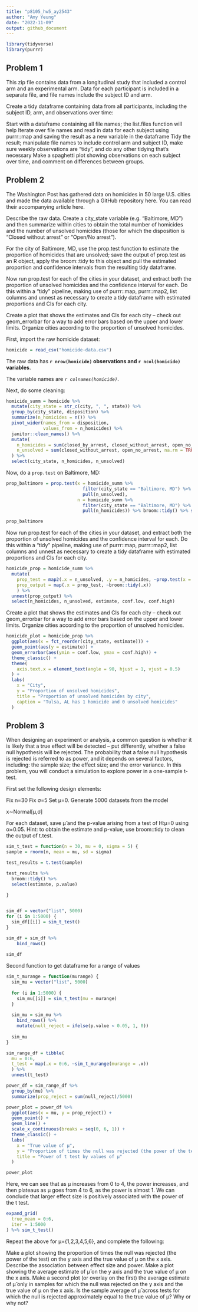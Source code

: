 ```yaml
---
title: "p8105_hw5_ay2543"
author: "Amy Yeung"
date: "2022-11-09"
output: github_document
---
```


```r
library(tidyverse)
library(purrr)
```


## Problem 1

This zip file contains data from a longitudinal study that included a control arm and an experimental arm. Data for each participant is included in a separate file, and file names include the subject ID and arm.

Create a tidy dataframe containing data from all participants, including the subject ID, arm, and observations over time:

Start with a dataframe containing all file names; the list.files function will help
Iterate over file names and read in data for each subject using purrr::map and saving the result as a new variable in the dataframe
Tidy the result; manipulate file names to include control arm and subject ID, make sure weekly observations are “tidy”, and do any other tidying that’s necessary
Make a spaghetti plot showing observations on each subject over time, and comment on differences between groups.



## Problem 2

The Washington Post has gathered data on homicides in 50 large U.S. cities and made the data available through a GitHub repository here. You can read their accompanying article here.

Describe the raw data. Create a city_state variable (e.g. “Baltimore, MD”) and then summarize within cities to obtain the total number of homicides and the number of unsolved homicides (those for which the disposition is “Closed without arrest” or “Open/No arrest”).

For the city of Baltimore, MD, use the prop.test function to estimate the proportion of homicides that are unsolved; save the output of prop.test as an R object, apply the broom::tidy to this object and pull the estimated proportion and confidence intervals from the resulting tidy dataframe.

Now run prop.test for each of the cities in your dataset, and extract both the proportion of unsolved homicides and the confidence interval for each. Do this within a “tidy” pipeline, making use of purrr::map, purrr::map2, list columns and unnest as necessary to create a tidy dataframe with estimated proportions and CIs for each city.

Create a plot that shows the estimates and CIs for each city – check out geom_errorbar for a way to add error bars based on the upper and lower limits. Organize cities according to the proportion of unsolved homicides.

First, import the raw homicide dataset:

```r
homicide = read_csv("homicide-data.csv")
```

The raw data has **`r nrow(homicide)` observations and `r ncol(homicide)` variables**.

The variable names are *`r colnames(homicide)`*.

Next, do some cleaning:

```r
homicide_summ = homicide %>% 
  mutate(city_state = str_c(city, ", ", state)) %>% 
  group_by(city_state, disposition) %>% 
  summarize(n_homicides = n()) %>% 
  pivot_wider(names_from = disposition,
              values_from = n_homicides) %>% 
  janitor::clean_names() %>% 
  mutate(
    n_homicides = sum(closed_by_arrest, closed_without_arrest, open_no_arrest, na.rm = TRUE),
    n_unsolved = sum(closed_without_arrest, open_no_arrest, na.rm = TRUE)
  ) %>% 
  select(city_state, n_homicides, n_unsolved)


```


Now, do a `prop.test` on Baltimore, MD:
```r
prop_baltimore = prop.test(x = homicide_summ %>% 
                             filter(city_state == "Baltimore, MD") %>% 
                             pull(n_unsolved), 
                           n = homicide_summ %>% 
                             filter(city_state == "Baltimore, MD") %>% 
                             pull(n_homicides)) %>% broom::tidy() %>% select(estimate, conf.low, conf.high)

prop_baltimore

```

Now run prop.test for each of the cities in your dataset, and extract both the proportion of unsolved homicides and the confidence interval for each. Do this within a “tidy” pipeline, making use of purrr::map, purrr::map2, list columns and unnest as necessary to create a tidy dataframe with estimated proportions and CIs for each city.

```r


homicide_prop = homicide_summ %>% 
  mutate( 
    prop_test = map2(.x = n_unsolved, .y = n_homicides, ~prop.test(x = .x, n = .y)),
    prop_output = map(.x = prop_test, ~broom::tidy(.x))
    ) %>% 
  unnest(prop_output) %>% 
  select(n_homicides, n_unsolved, estimate, conf.low, conf.high)


```


Create a plot that shows the estimates and CIs for each city – check out geom_errorbar for a way to add error bars based on the upper and lower limits. Organize cities according to the proportion of unsolved homicides.

```r
homicide_plot = homicide_prop %>% 
  ggplot(aes(x = fct_reorder(city_state, estimate))) +
  geom_point(aes(y = estimate)) +
  geom_errorbar(aes(ymin = conf.low, ymax = conf.high)) +
  theme_classic() +
  theme(
    axis.text.x = element_text(angle = 90, hjust = 1, vjust = 0.5)
  ) + 
  labs(
    x = "City",
    y = "Proportion of unsolved homicides",
    title = "Proportion of unsolved homicides by city",
    caption = "Tulsa, AL has 1 homicide and 0 unsolved homicides"
  )
```



## Problem 3

When designing an experiment or analysis, a common question is whether it is likely that a true effect will be detected – put differently, whether a false null hypothesis will be rejected. The probability that a false null hypothesis is rejected is referred to as power, and it depends on several factors, including: the sample size; the effect size; and the error variance. In this problem, you will conduct a simulation to explore power in a one-sample t-test.

First set the following design elements:

Fix n=30
Fix σ=5
Set μ=0. Generate 5000 datasets from the model

x∼Normal[μ,σ]

For each dataset, save μ̂  and the p-value arising from a test of H:μ=0 using α=0.05. Hint: to obtain the estimate and p-value, use broom::tidy to clean the output of t.test.

```r
sim_t_test = function(n = 30, mu = 0, sigma = 5) {
sample = rnorm(n, mean = mu, sd = sigma)

test_results = t.test(sample)

test_results %>% 
  broom::tidy() %>% 
  select(estimate, p.value) 
  
}


sim_df = vector("list", 5000)
for (i in 1:5000) {
  sim_df[[i]] = sim_t_test()
}

sim_df = sim_df %>% 
    bind_rows()
  
sim_df


```


Second function to get dataframe for a range of values
```r

sim_t_murange = function(murange) {
  sim_mu = vector("list", 5000)
  
  for (i in 1:5000) {
    sim_mu[[i]] = sim_t_test(mu = murange)
  }
  
  sim_mu = sim_mu %>% 
    bind_rows() %>% 
    mutate(null_reject = ifelse(p.value < 0.05, 1, 0))
  
  sim_mu
}

sim_range_df = tibble(
  mu = 0:6,
  t_test = map(.x = 0:6, ~sim_t_murange(murange = .x))
  ) %>% 
  unnest(t_test)

```


```r
power_df = sim_range_df %>% 
  group_by(mu) %>% 
  summarize(prop_reject = sum(null_reject)/5000)

power_plot = power_df %>% 
  ggplot(aes(x = mu, y = prop_reject)) +
  geom_point() +
  geom_line() +
  scale_x_continuous(breaks = seq(0, 6, 1)) +
  theme_classic() +
  labs(
    x = "True value of μ",
    y = "Proportion of times the null was rejected (the power of the test)",
    title = "Power of t test by values of μ"
  )

power_plot
```
Here, we can see that as μ increases from 0 to 4, the power increases, and then plateaus as μ goes from 4 to 6, as the power is almost 1. We can conclude that larger effect size is positively associated with the power of the t test.

```r
expand_grid(
  true_mean = 0:6,
  iter = 1:5000
) %>% sim_t_test()

```

Repeat the above for μ={1,2,3,4,5,6}, and complete the following:

Make a plot showing the proportion of times the null was rejected (the power of the test) on the y axis and the true value of μ on the x axis. Describe the association between effect size and power.
Make a plot showing the average estimate of μ̂  on the y axis and the true value of μ on the x axis. Make a second plot (or overlay on the first) the average estimate of μ̂  only in samples for which the null was rejected on the y axis and the true value of μ on the x axis. Is the sample average of μ̂  across tests for which the null is rejected approximately equal to the true value of μ? Why or why not?






